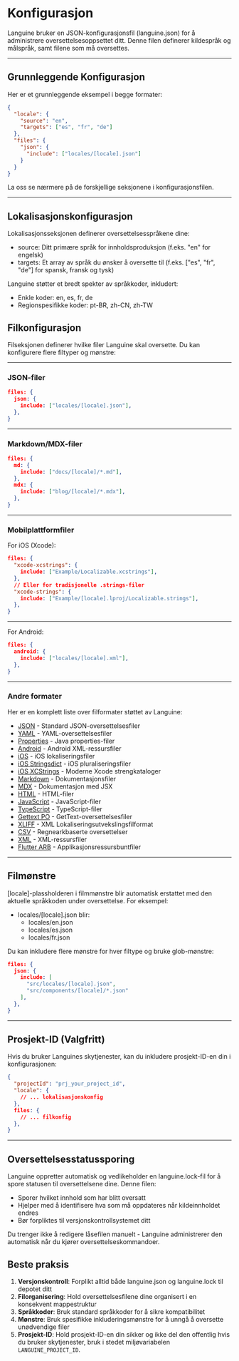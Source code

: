 # Konfigurasjon

Languine bruker en JSON-konfigurasjonsfil (languine.json) for å administrere oversettelsesoppsettet ditt. Denne filen definerer kildespråk og målspråk, samt filene som må oversettes.

---

## Grunnleggende Konfigurasjon

Her er et grunnleggende eksempel i begge formater:

```json title="languine.json"
{
  "locale": {
    "source": "en",
    "targets": ["es", "fr", "de"]
  },
  "files": {
    "json": {
      "include": ["locales/[locale].json"]
    }
  }
}
```

La oss se nærmere på de forskjellige seksjonene i konfigurasjonsfilen.

---

## Lokalisasjonskonfigurasjon

Lokalisasjonsseksjonen definerer oversettelsesspråkene dine:

- source: Ditt primære språk for innholdsproduksjon (f.eks. "en" for engelsk)
- targets: Et array av språk du ønsker å oversette til (f.eks. ["es", "fr", "de"] for spansk, fransk og tysk)

Languine støtter et bredt spekter av språkkoder, inkludert:
- Enkle koder: en, es, fr, de
- Regionspesifikke koder: pt-BR, zh-CN, zh-TW

## Filkonfigurasjon

Filseksjonen definerer hvilke filer Languine skal oversette. Du kan konfigurere flere filtyper og mønstre:

---

### JSON-filer
```json
files: {
  json: {
    include: ["locales/[locale].json"],
  },
}
```

---

### Markdown/MDX-filer
```json
files: {
  md: {
    include: ["docs/[locale]/*.md"],
  },
  mdx: {
    include: ["blog/[locale]/*.mdx"],
  },
}
```

---

### Mobilplattformfiler

For iOS (Xcode):
```json
files: {
  "xcode-xcstrings": {
    include: ["Example/Localizable.xcstrings"],
  },
  // Eller for tradisjonelle .strings-filer
  "xcode-strings": {
    include: ["Example/[locale].lproj/Localizable.strings"],
  },
}
```

---

For Android:
```json
files: {
  android: {
    include: ["locales/[locale].xml"],
  },
}
```

---

### Andre formater

Her er en komplett liste over filformater støttet av Languine:

- [JSON](/docs/json) - Standard JSON-oversettelsesfiler
- [YAML](/docs/yaml) - YAML-oversettelsesfiler
- [Properties](/docs/properties) - Java properties-filer
- [Android](/docs/android) - Android XML-ressursfiler
- [iOS](/docs/ios) - iOS lokaliseringsfiler
- [iOS Stringsdict](/docs/xcode-stringsdict) - iOS pluraliseringsfiler
- [iOS XCStrings](/docs/xcode-xcstrings) - Moderne Xcode strengkataloger
- [Markdown](/docs/md) - Dokumentasjonsfiler
- [MDX](/docs/mdx) - Dokumentasjon med JSX
- [HTML](/docs/html) - HTML-filer
- [JavaScript](/docs/js) - JavaScript-filer
- [TypeScript](/docs/ts) - TypeScript-filer
- [Gettext PO](/docs/po) - GetText-oversettelsesfiler
- [XLIFF](/docs/xliff) - XML Lokaliseringsutvekslingsfilformat
- [CSV](/docs/csv) - Regnearkbaserte oversettelser
- [XML](/docs/xml) - XML-ressursfiler
- [Flutter ARB](/docs/arb) - Applikasjonsressursbuntfiler

---

## Filmønstre

[locale]-plassholderen i filmmønstre blir automatisk erstattet med den aktuelle språkkoden under oversettelse. For eksempel:

- locales/[locale].json blir:
  - locales/en.json
  - locales/es.json
  - locales/fr.json

Du kan inkludere flere mønstre for hver filtype og bruke glob-mønstre:
```json
files: {
  json: {
    include: [
      "src/locales/[locale].json",
      "src/components/[locale]/*.json"
    ],
  },
}
```

---

## Prosjekt-ID (Valgfritt)

Hvis du bruker Languines skytjenester, kan du inkludere prosjekt-ID-en din i konfigurasjonen:

```json
{
  "projectId": "prj_your_project_id",
  "locale": {
    // ... lokalisasjonskonfig
  },
  files: {
    // ... filkonfig
  },
}
```

---

## Oversettelsesstatussporing

Languine oppretter automatisk og vedlikeholder en languine.lock-fil for å spore statusen til oversettelsene dine. Denne filen:

- Sporer hvilket innhold som har blitt oversatt
- Hjelper med å identifisere hva som må oppdateres når kildeinnholdet endres
- Bør forpliktes til versjonskontrollsystemet ditt

Du trenger ikke å redigere låsefilen manuelt - Languine administrerer den automatisk når du kjører oversettelseskommandoer.

## Beste praksis

1. **Versjonskontroll**: Forplikt alltid både languine.json og languine.lock til depotet ditt
2. **Filorganisering**: Hold oversettelsesfilene dine organisert i en konsekvent mappestruktur
3. **Språkkoder**: Bruk standard språkkoder for å sikre kompatibilitet
4. **Mønstre**: Bruk spesifikke inkluderingsmønstre for å unngå å oversette unødvendige filer
5. **Prosjekt-ID**: Hold prosjekt-ID-en din sikker og ikke del den offentlig hvis du bruker skytjenester, bruk i stedet miljøvariabelen `LANGUINE_PROJECT_ID`.
